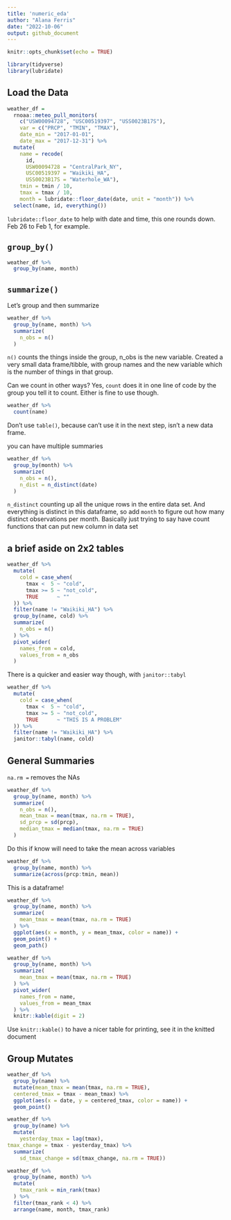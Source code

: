 ```yaml
---
title: 'numeric_eda'
author: "Alana Ferris"
date: "2022-10-06"
output: github_document
---
```


```r
knitr::opts_chunk$set(echo = TRUE)
```

```r
library(tidyverse)
library(lubridate)
```

## Load the Data

```r
weather_df =  
  rnoaa::meteo_pull_monitors(
    c("USW00094728", "USC00519397", "USS0023B17S"),
    var = c("PRCP", "TMIN", "TMAX"), 
    date_min = "2017-01-01",
    date_max = "2017-12-31") %>%
  mutate(
    name = recode(
      id, 
      USW00094728 = "CentralPark_NY", 
      USC00519397 = "Waikiki_HA",
      USS0023B17S = "Waterhole_WA"),
    tmin = tmin / 10,
    tmax = tmax / 10,
    month = lubridate::floor_date(date, unit = "month")) %>%
  select(name, id, everything())
```

`lubridate::floor_date` to help with date and time, this one rounds down. Feb 26 to Feb 1, for example. 

## `group_by()`

```r
weather_df %>% 
  group_by(name, month)
```

## `summarize()`

Let's group and then summarize

```r
weather_df %>% 
  group_by(name, month) %>% 
  summarize(
    n_obs = n()
  )
```

`n()` counts the things inside the group, n_obs is the new variable. Created a very small data frame/tibble, with group names and the new variable which is the number of things in that group.

Can we count in other ways? Yes, `count` does it in one line of code by the group you tell it to count. Either is fine to use though.

```r
weather_df %>% 
  count(name)
```

Don't use `table()`, because can't use it in the next step, isn't a new data frame. 

you can have multiple summaries

```r
weather_df %>% 
  group_by(month) %>% 
  summarize(
    n_obs = n(),
    n_dist = n_distinct(date)
  )
```

`n_distinct` counting up all the unique rows in the entire data set. And everything is distinct in this dataframe, so add `month` to figure out how many distinct observations per month. Basically just trying to say have count functions that can put new column in data set 

## a brief aside on 2x2 tables

```r
weather_df %>% 
  mutate(
    cold = case_when(
      tmax <  5 ~ "cold",
      tmax >= 5 ~ "not_cold",
      TRUE      ~ ""
  )) %>% 
  filter(name != "Waikiki_HA") %>% 
  group_by(name, cold) %>% 
  summarize(
    n_obs = n()
  ) %>% 
  pivot_wider(
    names_from = cold,
    values_from = n_obs
  )
```

There is a quicker and easier way though, with `janitor::tabyl`

```r
weather_df %>% 
  mutate(
    cold = case_when(
      tmax <  5 ~ "cold",
      tmax >= 5 ~ "not_cold",
      TRUE      ~ "THIS IS A PROBLEM"
  )) %>% 
  filter(name != "Waikiki_HA") %>% 
  janitor::tabyl(name, cold)
```

## General Summaries

`na.rm = ` removes the NAs 

```r
weather_df %>% 
  group_by(name, month) %>% 
  summarize(
    n_obs = n(),
    mean_tmax = mean(tmax, na.rm = TRUE),
    sd_prcp = sd(prcp),
    median_tmax = median(tmax, na.rm = TRUE)
  )
```

Do this if know will need to take the mean across variables
```r
weather_df %>% 
  group_by(name, month) %>% 
  summarize(across(prcp:tmin, mean))
```

This is a dataframe!

```r
weather_df %>% 
  group_by(name, month) %>% 
  summarize(
    mean_tmax = mean(tmax, na.rm = TRUE)
  ) %>% 
  ggplot(aes(x = month, y = mean_tmax, color = name)) +
  geom_point() +
  geom_path()
```

```r
weather_df %>% 
  group_by(name, month) %>% 
  summarize(
    mean_tmax = mean(tmax, na.rm = TRUE)
  ) %>% 
  pivot_wider(
    names_from = name,
    values_from = mean_tmax
  ) %>% 
  knitr::kable(digit = 2)
```

Use `knitr::kable()` to have a nicer table for printing, see it in the knitted document 

## Group Mutates

```r
weather_df %>% 
  group_by(name) %>% 
  mutate(mean_tmax = mean(tmax, na.rm = TRUE),
  centered_tmax = tmax - mean_tmax) %>% 
  ggplot(aes(x = date, y = centered_tmax, color = name)) +
  geom_point()
```

```r
weather_df %>%
  group_by(name) %>%
  mutate(
    yesterday_tmax = lag(tmax),
tmax_change = tmax - yesterday_tmax) %>% 
  summarize(
    sd_tmax_change = sd(tmax_change, na.rm = TRUE))

```

```r
weather_df %>% 
  group_by(name, month) %>% 
  mutate(
    tmax_rank = min_rank(tmax)
  ) %>% 
  filter(tmax_rank < 4) %>% 
  arrange(name, month, tmax_rank)
```

